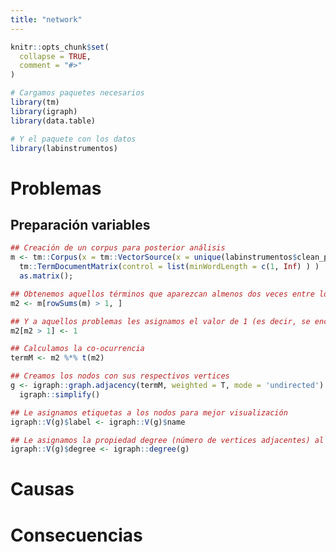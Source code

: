 ```yaml
---
title: "network"
---
```


```r
knitr::opts_chunk$set(
  collapse = TRUE,
  comment = "#>"
)
```

```r
# Cargamos paquetes necesarios
library(tm)
library(igraph)
library(data.table)

# Y el paquete con los datos
library(labinstrumentos)
```

# Problemas

## Preparación variables

```r
## Creación de un corpus para posterior análisis
m <- tm::Corpus(x = tm::VectorSource(x = unique(labinstrumentos$clean_problema) ) ) |> 
  tm::TermDocumentMatrix(control = list(minWordLength = c(1, Inf) ) ) |> 
  as.matrix();

## Obtenemos aquellos términos que aparezcan almenos dos veces entre los problemas únicos
m2 <- m[rowSums(m) > 1, ]

## Y a aquellos problemas les asignamos el valor de 1 (es decir, se encuentra presente o no)
m2[m2 > 1] <- 1

## Calculamos la co-ocurrencia
termM <- m2 %*% t(m2)

## Creamos los nodos con sus respectivos vertices
g <- igraph::graph.adjacency(termM, weighted = T, mode = 'undirected') |> 
  igraph::simplify()

## Le asignamos etiquetas a los nodos para mejor visualización
igraph::V(g)$label <- igraph::V(g)$name

## Le asignamos la propiedad degree (número de vertices adjacentes) al grafo
igraph::V(g)$degree <- igraph::degree(g)
```


# Causas

# Consecuencias
